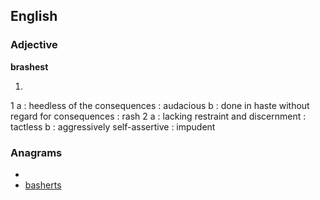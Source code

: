 ==English==

===Adjective===
'''brashest'''

# {{superlative of|[[brash]]}}


1 a : heedless of the consequences : audacious <a brash adventurer> b : done in haste without regard for consequences : rash <brash acts>
2 a : lacking restraint and discernment : tactless <brash remarks> b : aggressively self-assertive : impudent <brash to the point of arrogance>

===Anagrams===
* {{alphagram|abehrsst}}
* [[basherts#English|basherts]]